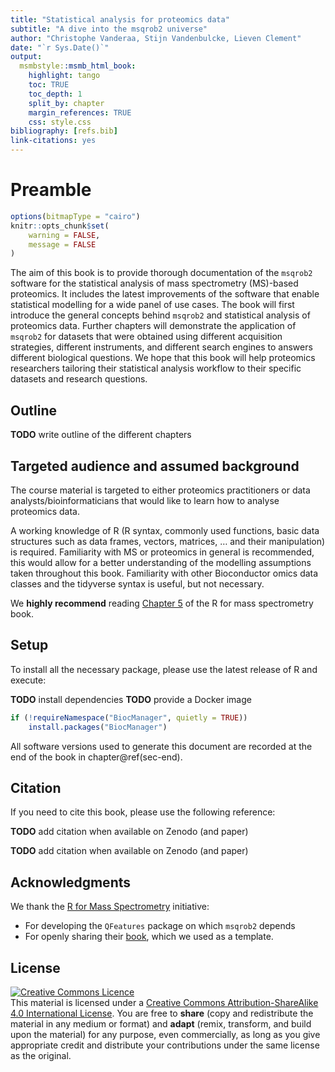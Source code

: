 ```yaml
---
title: "Statistical analysis for proteomics data"
subtitle: "A dive into the msqrob2 universe"
author: "Christophe Vanderaa, Stijn Vandenbulcke, Lieven Clement"
date: "`r Sys.Date()`"
output:
  msmbstyle::msmb_html_book:
    highlight: tango
    toc: TRUE
    toc_depth: 1
    split_by: chapter
    margin_references: TRUE
    css: style.css
bibliography: [refs.bib]
link-citations: yes
---
```


# Preamble

```r
options(bitmapType = "cairo")
knitr::opts_chunk$set(
    warning = FALSE,
    message = FALSE
)
```

The aim of this book is to provide thorough documentation of the
`msqrob2` software for the statistical analysis of mass spectrometry
(MS)-based proteomics. It includes the latest improvements of the
software that enable statistical modelling for a wide panel of use
cases. The book will first introduce the general concepts behind
`msqrob2` and statistical analysis of proteomics data. Further
chapters will demonstrate the application of `msqrob2` for datasets
that were obtained using different acquisition strategies, different
instruments, and different search engines to answers different
biological questions. We hope that this book will help proteomics
researchers tailoring their statistical analysis workflow to their
specific datasets and research questions.

## Outline

**TODO** write outline of the different chapters

## Targeted audience and assumed background

The course material is targeted to either proteomics practitioners or
data analysts/bioinformaticians that would like to learn how to
analyse proteomics data. 

A working knowledge of R (R syntax, commonly used functions, basic
data structures such as data frames, vectors, matrices, ... and their
manipulation) is required. Familiarity with MS or proteomics in
general is recommended, this would allow for a better understanding of
the modelling assumptions taken throughout this book. Familiarity with
other Bioconductor omics data classes and the tidyverse syntax is
useful, but not necessary.

We **highly recommend** reading [Chapter
5](https://rformassspectrometry.github.io/book/sec-quant.html) of the
R for mass spectrometry book. 

## Setup

To install all the necessary package, please use the latest release of
R and execute:

**TODO** install dependencies
**TODO** provide a Docker image

```r
if (!requireNamespace("BiocManager", quietly = TRUE))
    install.packages("BiocManager")
```

All software versions used to generate this document are recorded at
the end of the book in chapter\@ref(sec-end).

## Citation

If you need to cite this book, please use the following reference:

**TODO** add citation when available on Zenodo (and paper)

**TODO** add citation when available on Zenodo (and paper)

## Acknowledgments

We thank the [R for Mass
Spectrometry](https://www.rformassspectrometry.org/) initiative: 

- For developing the `QFeatures` package on which `msqrob2` depends
- For openly sharing their
  [book](https://rformassspectrometry.github.io/book), which we used
  as a template.

## License

<a rel="license"
href="http://creativecommons.org/licenses/by-sa/4.0/"><img
alt="Creative Commons Licence" style="border-width:0"
src="https://i.creativecommons.org/l/by-sa/4.0/88x31.png" /></a><br
/>This material is licensed under a <a rel="license"
href="http://creativecommons.org/licenses/by-sa/4.0/">Creative Commons
Attribution-ShareAlike 4.0 International License</a>. You are free to
**share** (copy and redistribute the material in any medium or format)
and **adapt** (remix, transform, and build upon the material) for any
purpose, even commercially, as long as you give appropriate credit and
distribute your contributions under the same license as the original.
